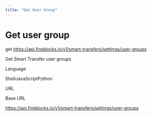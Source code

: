 ```yaml
---
title: "Get User Group"
---
```

  
  # Get user group

get https://api.fireblocks.io/v1/smart-transfers/settings/user-groups

Get Smart Transfer user groups

Language

ShellJavaScriptPython

URL

Base URL

https://api.fireblocks.io/v1/smart-transfers/settings/user-groups